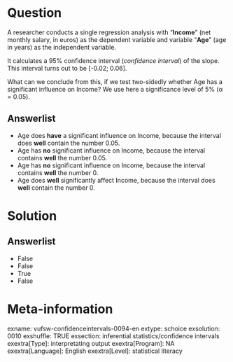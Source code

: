 Question
========
A researcher conducts a single regression analysis with "**Income**" (net monthly salary, in euros) as the dependent variable and variable "**Age**" (age in years) as the independent variable.  
  
It calculates a 95% confidence interval (*confidence interval*) of the slope. This interval turns out to be [-0.02; 0.06].  
  
What can we conclude from this, if we test two-sidedly whether Age has a significant influence on Income? We use here a significance level of 5% (α = 0.05).

Answerlist
----------
* Age does **have** a significant influence on Income, because the interval does **well** contain the number 0.05.
* Age has **no** significant influence on Income, because the interval contains **well** the number 0.05.
* Age has **no** significant influence on Income, because the interval contains **well** the number 0.
* Age does **well** significantly affect Income, because the interval does **well** contain the number 0.

Solution
========

Answerlist
----------
* False
* False
* True
* False

Meta-information
================
exname: vufsw-confidenceintervals-0094-en
extype: schoice
exsolution: 0010
exshuffle: TRUE
exsection: inferential statistics/confidence intervals
exextra[Type]: interpretating output
exextra[Program]: NA
exextra[Language]: English
exextra[Level]: statistical literacy

